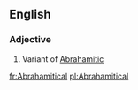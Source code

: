 ==English==

===Adjective===
{{en-adj}}

# Variant of [[Abrahamitic]]

[[fr:Abrahamitical]]
[[pl:Abrahamitical]]